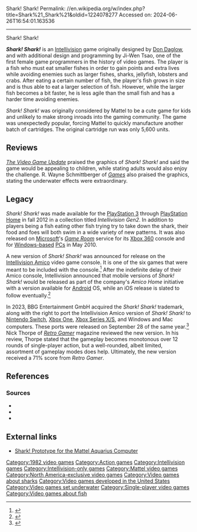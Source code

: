 Shark! Shark!
Permalink: //en.wikipedia.org/w/index.php?title=Shark%21_Shark%21&oldid=1224078277
Accessed on: 2024-06-26T16:54:01.163536



------
Shark! Shark!
{{refimprove|date=April 2020}}

{{Infobox video game
|title = Shark! Shark!
|image = Shark Shark cover.jpg
|caption = 
|developer = [[Mattel]]
|publisher = Mattel
|designer = Don Daglow
|programmer = Ji-Wen Tsao
|composer = Andy Sells
|engine = 
|platforms = [[Intellivision]]
|released = {{vgrelease|NA|December 6, 1982<ref>{{Cite web|url=https://history.blueskyrangers.com/mattelelectronics/games/shark.html|title=Shark! Shark!}}</ref>}}
|genre = [[Action game|Action]]
|modes = [[Single-player video game|Single-player]]
}}

'''''Shark! Shark!''''' is an [[Intellivision]] game originally designed by [[Don Daglow]], and with additional design and programming by Ji-Wen Tsao, one of the first female game programmers in the history of video games. The player is a fish who must eat smaller fishes in order to gain points and extra lives while avoiding enemies such as larger fishes, sharks, jellyfish, lobsters and crabs.  After eating a certain number of fish, the player's fish grows in size and is thus able to eat a larger selection of fish.  However, while the larger fish becomes a bit faster, he is less agile than the small fish and has a harder time avoiding enemies.

''Shark! Shark!'' was originally considered by Mattel to be a cute game for kids and unlikely to make strong inroads into the gaming community.{{citation needed|date=March 2018}} The game was unexpectedly popular, forcing Mattel to quickly manufacture another batch of cartridges.{{citation needed|date=March 2018}} The original cartridge run was only 5,600 units.{{citation needed|date=March 2018}}

==Reviews==
''[[Computer Entertainer|The Video Game Update]]'' praised the graphics of ''Shark! Shark!'' and said the game would be appealing to children, while stating adults would also enjoy the challenge.{{sfn|The Video Game Update|1983|p=9|ref=VGUrev}} R. Wayne Schmittberger of ''[[Games (magazine)|Games]]'' also praised the graphics, stating the underwater effects were extraordinary.{{sfn|Schmittberger|1983|p=53}}

==Legacy==
''Shark! Shark!'' was made available for the [[PlayStation 3]] through [[PlayStation Home]] in fall 2012 in a collection titled ''Intellivision Gen2''. In addition to players being a fish eating other fish trying try to take down the shark, their food and foes will both swim in a wide variety of new patterns. It was also released on [[Microsoft]]'s ''[[Game Room]]'' service for its [[Xbox 360]] console and for [[Microsoft Windows|Windows-based]] [[personal computer|PC]]s in May 2010.

A new version of ''Shark! Shark!'' was announced for release on the [[Intellivision Amico]] video game console. It is one of the six games that were meant to be included with the console.<ref name="6free">{{cite web |title=Intellivision Amico Pack-in announcement | date=27 March 2020 |url=https://www.youtube.com/watch?v=Nh6NSLwmamQ  |archive-url=https://ghostarchive.org/varchive/youtube/20211221/Nh6NSLwmamQ |archive-date=2021-12-21 |url-status=live|publisher=Intellivision Entertainment |accessdate=29 March 2020}}{{cbignore}}</ref> After the indefinite delay of their Amico console, Intellivision announced that mobile versions of ''Shark! Shark!'' would be released as part of the company's ''Amico Home'' initiative with a version available for [[Android (operating system)|Android]] OS, while an iOS release is slated to follow eventually.<ref>{{cite web |title=AMICO HOME HOLIDAY UPDATE |url=https://www.facebook.com/Intellivision/posts/pfbid02CmD9oovFyTE74koshniCg64wWCNcrEgAwsHUqkZP24CJuJ32TajEQCjfcgQoW2X1l |publisher=Intellivision Entertainment (via Facebook) |accessdate=2024-02-10}}</ref> 

In 2023, BBG Entertainment GmbH acquired the ''Shark! Shark!'' trademark, along with the right to port the Intellivision Amico version of ''Shark! Shark!'' to [[Nintendo Switch]], [[Xbox One]], [[Xbox Series X and Series S|Xbox Series X/S]], and Windows and Mac computers. These ports were released on September 28 of the same year.<ref>{{cite press release |last= |first= |date=September 28, 2023 |title=Sink Your Teeth into Shark! Shark!® Today! |url=https://www.gamespress.com/SINK-YOUR-TEETH-INTO-SHARK-SHARK-TODAY |location= |publisher=BBG Entertainment |agency= |access-date=February 16, 2024}}</ref> Nick Thorpe of ''[[Retro Gamer]]'' magazine reviewed the new version. In his review, Thorpe stated that the gameplay becomes monotonous over 12 rounds of single-player action, but a well-rounded, albeit limited, assortment of gameplay modes does help. Ultimately, the new version received a 71% score from ''Retro Gamer''.{{sfn|Thorpe|p=96}}

==References==
{{reflist}}

===Sources===
* {{cite magazine|magazine=[[Computer Entertainer|The Video Game Update]]|date=February 1983|volume=1|issue=11
|title=Critically Speaking... Intellivision-Compatible|ref=VGUrev}}
* {{cite magazine|magazine=[[Games (magazine)|Games]]|last=Schmittberger|first=R. Wayne|date=August 1983|volume=7|issue=42|title=Games & Books}}
* {{cite magazine|magazine=[[Retro Gamer]]|title=Retro Roundup|first=Nick|last=Thorpe|issue=252}}

== External links ==
* [https://www.youtube.com/watch?v=JcdQn9dTiS4 Shark! Prototype for the Mattel Aquarius Computer]

[[Category:1982 video games]]
[[Category:Action games]]
[[Category:Intellivision games]]
[[Category:Intellivision-only games]]
[[Category:Mattel video games]]
[[Category:North America-exclusive video games]]
[[Category:Video games about sharks]]
[[Category:Video games developed in the United States]]
[[Category:Video games set underwater]]
[[Category:Single-player video games]]
[[Category:Video games about fish]]

{{action-videogame-stub}}
